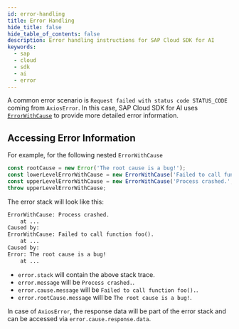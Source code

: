 ```yaml
---
id: error-handling
title: Error Handling
hide_title: false
hide_table_of_contents: false
description: Error handling instructions for SAP Cloud SDK for AI
keywords:
  - sap
  - cloud
  - sdk
  - ai
  - error
---
```


A common error scenario is `Request failed with status code STATUS_CODE` coming from `AxiosError`. 
In this case, SAP Cloud SDK for AI uses [`ErrorWithCause`](https://sap.github.io/cloud-sdk/docs/js/features/error-handling) to provide more detailed error information.

## Accessing Error Information

For example, for the following nested `ErrorWithCause`

```ts
const rootCause = new Error('The root cause is a bug!');
const lowerLevelErrorWithCause = new ErrorWithCause('Failed to call function foo().', rootCause);
const upperLevelErrorWithCause = new ErrorWithCause('Process crashed.', lowerLevelErrorWithCause);
throw upperLevelErrorWithCause;
```

The error stack will look like this:

```txt
ErrorWithCause: Process crashed.
    at ...
Caused by:
ErrorWithCause: Failed to call function foo().
    at ...
Caused by:
Error: The root cause is a bug!
    at ...
```

- `error.stack` will contain the above stack trace.
- `error.message` will be `Process crashed.`.
- `error.cause.message` will be `Failed to call function foo().`.
- `error.rootCause.message` will be `The root cause is a bug!`.

In case of `AxiosError`, the response data will be part of the error stack and can be accessed via `error.cause.response.data`.
